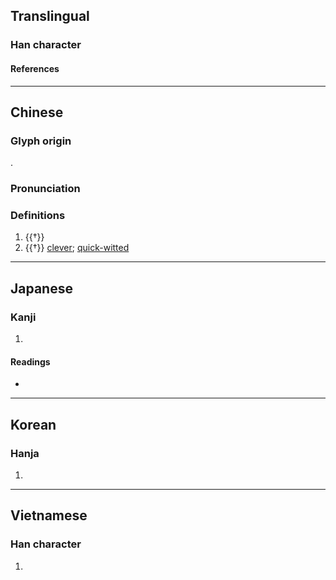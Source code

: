 {{character info/new}}
==Translingual==

===Han character===
{{Han char|rn=38|rad=女|as=05|sn=8|four=48427|canj=VOII|ids=⿰女令}}

====References====
{{Han ref|kx=0258.130|dkj=06163|dj=0523.190|hdz=21039.060|uh=59C8}}

----

==Chinese==
{{zh-forms}}

===Glyph origin===
{{Han etym}}
{{Han compound|女|令|ls=psc|c1=s|c2=p|t1=woman}}.

===Pronunciation===
{{zh-pron
|m=líng
|c=ling4
|mc=y
|oc=y
|cat=pn,a
}}

===Definitions===
{{zh-hanzi}}

# {{†}} {{n-g|Used in female names.}}
# {{†}} {{lb|zh|of women}} [[clever]]; [[quick-witted]]

----

==Japanese==

===Kanji===
{{ja-kanji|grade=|rs=女05}}

# {{defn|lang=ja|sort=女05}}

====Readings====
* {{ja-readings|on=[[れい]] (rei), [[りょう]] (ryō)|kun=[[あざな]] (azana)}}

----

==Korean==

===Hanja===
{{ko-hanja|hangeul=령|rv=ryeong|mr=ryŏng}}

# {{defn|lang=ko|sort=女05}}

----

==Vietnamese==

===Han character===
{{vi-hantu|[[lanh]]|rs=女05}}

# {{defn|lang=vi|sort=女05}}